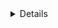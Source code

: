 <Details scopeOnly={true} scope={["cloud"]} title="Teleport Cloud">
This guide deploys the Teleport Auth Service and Proxy Service, which are fully managed in Teleport Cloud. If you are a Teleport Cloud customer, we recommend following our guides for accessing specific resources within your infrastructure:

- [Server Access](../server-access/getting-started.mdx)
- [Kubernetes Access](../kubernetes-access/getting-started.mdx)
- [Database Access](../database-access/getting-started.mdx)
- [Desktop Access](../desktop-access/getting-started.mdx)
- [Application Access](../application-access/getting-started.mdx)
</Details>
